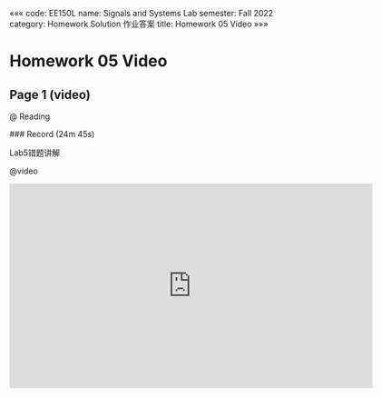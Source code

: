 «««
code: EE150L
name: Signals and Systems Lab
semester: Fall 2022
category: Homework Solution 作业答案
title: Homework 05 Video
»»»

# Homework 05 Video

## Page 1 (video)

@ Reading

<div class="markdown-body">
### Record (24m 45s)

Lab5错题讲解
</div>

@video

<iframe src="https://sbbrisk.com/e/ij3f1dnzum51.html" frameborder=0 marginwidth=0 marginheight=0 scrolling=no width=640 height=360 allowfullscreen></iframe>
